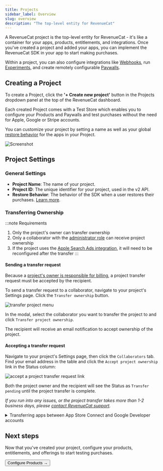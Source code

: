 ```yaml
---
title: Projects
sidebar_label: Overview
slug: overview
description: "The top-level entity for RevenueCat"
---
```


A RevenueCat project is the top-level entity for RevenueCat - it's like a container for your apps, products, entitlements, and integrations. Once you've created a project and added your apps, you can implement the RevenueCat SDK in your app to start making purchases.

Within a project, you can also configure integrations like [Webhooks](/integrations/webhooks), run [Experiments](/tools/experiments-v1), and create remotely configurable [Paywalls](/tools/paywalls).

## Creating a Project

To create a Project, click the **'+ Create new project'** button in the Projects dropdown panel at the top of the RevenueCat dashboard.

Each created Project comes with a Test Store which enables you to configure your Products and Paywalls and test purchases without the need for Apple, Google or Stripe accounts.

You can customize your project by setting a name as well as your global [restore behavior](/getting-started/restoring-purchases) for the apps in your Project.

![Screenshot](/docs_images/projects/project-settings.png)

## Project Settings

### General Settings

- **Project Name**: The name of your project.
- **Project ID**: The unique identifier for your project, used in the v2 API.
- **Restore Behavior**: The behavior of the SDK when a user restores their purchases. [Learn more](/projects/restore-behavior).

### Transferring Ownership

:::note Requirements

1. Only the project's owner can transfer ownership
2. Only a collaborator with the [administrator role](/projects/collaborators#administrator) can receive project ownership
3. If the project uses the [Apple Search Ads integration](/integrations/attribution/apple-search-ads#1-configure-integration), it will need to be reconfigured after the transfer
   :::

#### Sending a transfer request

Because a [project's owner is responsible for billing](/welcome/set-up-revenuecat/account-management#where-to-find-invoices), a project transfer request must be accepted by the recipient.

To send a transfer request to a collaborator, navigate to your project's Settings page. Click the `Transfer ownership` button.

![transfer project menu](/docs_images/projects/transfer-project-menu.png)

In the modal, select the collaborator you want to transfer the project to and click `Transfer project ownership`.

The recipient will receive an email notification to accept ownership of the project.

#### Accepting a transfer request

Navigate to your project's Settings page, then click the `Collaborators` tab. Find your email address in the table and click the `Accept project ownership` link in the Status column:

![accept a project transfer request link](/docs_images/projects/accept-transfer-link.png)

Both the project owner and the recipient will see the Status as `Transfer pending` until the project transfer is complete.

_If you run into any issues, or the project transfer takes more than 1-2 business days, please [contact RevenueCat support](https://app.revenuecat.com/settings/support)._

<details>
<summary>Transferring apps between App Store Connect and Google Developer accounts</summary>

If you are changing the App Store Connect or Google Developer account, this will require credentials to be regenerated for both.

- For Apple, these are the [app-specific shared secret](https://www.revenuecat.com/docs/service-credentials/itunesconnect-app-specific-shared-secret), the [in-app purchase key](https://www.revenuecat.com/docs/service-credentials/itunesconnect-app-specific-shared-secret/in-app-purchase-key-configuration), and the [App Store Connect API key](https://www.revenuecat.com/docs/service-credentials/itunesconnect-app-specific-shared-secret/app-store-connect-api-key-configuration). The new owner will also want to make sure their Paid Applications Agreement is signed with Apple.

- For Google, these are the [service credentials](https://www.revenuecat.com/docs/service-credentials/creating-play-service-credentials). To reduce any downtime, we recommend the new owner generate these credentials in advance and test them on a RevenueCat project to make sure they are validated and working before the transfer.

</details>

## Next steps

Now that you've created your project, configure your products, entitlements, and offerings to start testing purchases.

<Button href="/docs/projects/configuring-products">Configure Products →</Button>
